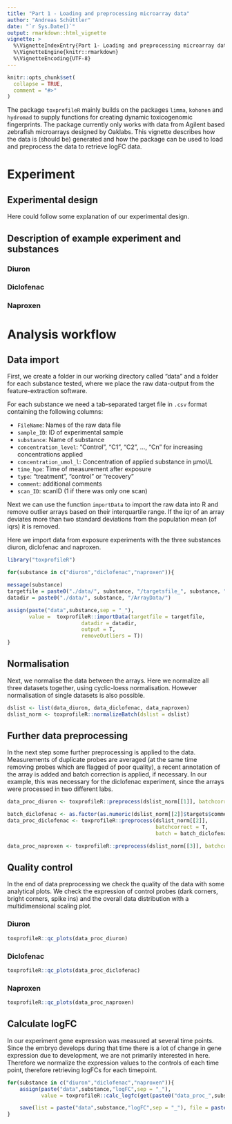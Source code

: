 ```yaml
---
title: "Part 1 - Loading and preprocessing microarray data"
author: "Andreas Schüttler"
date: "`r Sys.Date()`"
output: rmarkdown::html_vignette
vignette: >
  %\VignetteIndexEntry{Part 1- Loading and preprocessing microarray data}
  %\VignetteEngine{knitr::rmarkdown}
  %\VignetteEncoding{UTF-8}
---
```


```r
knitr::opts_chunk$set(
  collapse = TRUE,
  comment = "#>"
)
```

The package `toxprofileR` mainly builds on the packages `limma`, `kohonen` and `hydromad` to supply functions for creating dynamic toxicogenomic fingerprints. The package currently only works with data from Agilent based zebrafish microarrays designed by Oaklabs.
This vignette describes how the data is (should be) generated and how the package can be used to load and preprocess the data to retrieve logFC data.

# Experiment
## Experimental design

Here could follow some explanation of our experimental design.

## Description of example experiment and substances

### Diuron
### Diclofenac
### Naproxen

# Analysis workflow
## Data import

First, we create a folder in our working directory called "data" and a folder for each substance tested, where we place the raw data-output from the feature-extraction software. 

For each substance we need a tab-separated target file in `.csv` format containing the following columns:

- `FileName`: Names of the raw data file
- `sample_ID`: ID of experimental sample
- `substance`: Name of substance
- `concentration_level`: "Control", "C1", "C2", ..., "Cn" for increasing concentrations applied
- `concentration_umol_l`: Concentration of applied substance in µmol/L
- `time_hpe`: Time of measurement after exposure
- `type`: "treatment", "control" or "recovery"
- `comment`: additional comments
- `scan_ID`: scanID (1 if there was only one scan)

Next we can use the function `importData` to import the raw data into R and remove outlier arrays based on their interquartile range. If the iqr of an array deviates more than two standard deviations from the population mean (of iqrs) it is removed. 

Here we import data from exposure experiments with the three substances diuron, diclofenac and naproxen.

```r
library("toxprofileR")

for(substance in c("diuron","diclofenac","naproxen")){

message(substance)
targetfile = paste0("./data/", substance, "/targetsfile_", substance, ".csv")
datadir = paste0("./data/", substance, "/ArrayData/")

assign(paste("data",substance,sep = "_"),
       value =  toxprofileR::importData(targetfile = targetfile,
                        datadir = datadir,
                        output = T,
                        removeOutliers = T))
}
```


## Normalisation

Next, we normalise the data between the arrays. Here we normalize all three datasets together, using cyclic-loess normalisation. However normalisation of single datasets is also possible.

```r
dslist <- list(data_diuron, data_diclofenac, data_naproxen)
dslist_norm <- toxprofileR::normalizeBatch(dslist = dslist)
```

## Further data preprocessing

In the next step some further preprocessing is applied to the data. Measurements of duplicate probes are averaged (at the same time removing probes which are flagged of poor quality), a recent annotation of the array is added and batch correction is applied, if necessary. In our example, this was necessary for the diclofenac experiment, since the arrays were processed in two different labs.

```r
data_proc_diuron <- toxprofileR::preprocess(dslist_norm[[1]], batchcorrect = F)

batch_diclofenac <- as.factor(as.numeric(dslist_norm[[2]]$targets$comment=="Oaklabscan"))
data_proc_diclofenac <- toxprofileR::preprocess(dslist_norm[[2]],
                                                batchcorrect = T,
                                                batch = batch_diclofenac)

data_proc_naproxen <- toxprofileR::preprocess(dslist_norm[[3]], batchcorrect = F)
```

## Quality control

In the end of data preprocessing we check the quality of the data with some analytical plots. We check the expression of control probes (dark corners, bright corners, spike ins) and the overall data distribution with a multidimensional scaling plot.

### Diuron
```r
toxprofileR::qc_plots(data_proc_diuron)
```

### Diclofenac
```r
toxprofileR::qc_plots(data_proc_diclofenac)
```

### Naproxen
```r
toxprofileR::qc_plots(data_proc_naproxen)
```

## Calculate logFC

In our experiment gene expression was measured at several time points. Since the embryo develops during that time there is a lot of change in gene expression due to development, we are not primarily interested in here. Therefore we normalize the expression values to the controls of each time point, therefore retrieving logFCs for each timepoint.

```r
for(substance in c("diuron","diclofenac","naproxen")){
    assign(paste("data",substance,"logFC",sep = "_"),
           value = toxprofileR::calc_logfc(get(paste0("data_proc_",substance))))

    save(list = paste("data",substance,"logFC",sep = "_"), file = paste0("./data/",substance,"/data_logfc_",substance,".Rd"))
}
```
